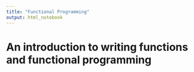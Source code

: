 ```yaml
---
title: "Functional Programming"
output: html_notebook
---
```


# An introduction to writing functions and functional programming

